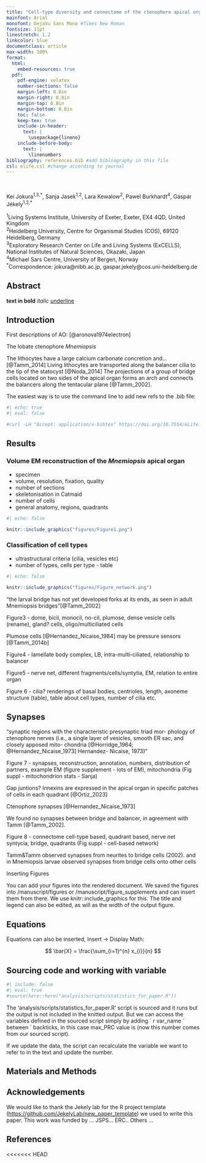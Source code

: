 ```yaml
---
title: "Cell-type diversity and connectome of the ctenophore apical organ"
mainfont: Arial
monofont: DejaVu Sans Mono #Times New Roman
fontsize: 11pt
linestretch: 1.2
linkcolor: blue
documentclass: article
max-width: 100%
format:
  html:
    embed-resources: true 
  pdf:
    pdf-engine: xelatex
    number-sections: false
    margin-left: 0.8in
    margin-right: 0.8in
    margin-top: 0.8in
    margin-bottom: 0.8in
    toc: false
    keep-tex: true
    include-in-header:
      text: |
        \usepackage{lineno}
    include-before-body:
      text: |
        \linenumbers
bibliography: references.bib #add bibliography in this file
csl: elife.csl #change according to journal
---
```


\

Kei Jokura^1,3,\*^, Sanja Jasek^1,2^, Lara Kewalow^2^, Pawel Burkhardt^4^, Gáspár Jékely^1,2,\*^\

^1^Living Systems Institute, University of Exeter, Exeter, EX4 4QD, United Kingdom\
^2^Heidelberg University, Centre for Organismal Studies (COS), 69120 Heidelberg, Germany\
^3^Exploratory Research Center on Life and Living Systems (ExCELLS), National Institutes of Natural Sciences, Okazaki, Japan\
^4^Michael Sars Centre, University of Bergen, Norway\
^\*^Correspondence: jokura\@nibb.ac.jp, gaspar.jekely\@cos.uni-heidelberg.de

## Abstract

**text in bold** *italic* [underline]{.underline}

## Introduction

First descriptions of AO: [@aronova1974electron]

The lobate ctenophore *Mnemiopsis*

The lithocytes have a large calcium carbonate concretion and... [@Tamm_2014] Living lithocytes are transported along the balancer cilia to the tip of the statocyst [@Noda_2014] The projections of a group of bridge cells located on two sides of the apical organ forms an arch and connects the balancers along the tentacular plane [@Tamm_2002].

The easiest way is to use the command line to add new refs to the .bib file:

```bash
#| echo: true
#| eval: false

#curl -LH "Accept: application/x-bibtex" https://doi.org/10.7554/eLife.91258.1 >> references.bib
```

## Results

### Volume EM reconstruction of the *Mnemiopsis* apical organ

-   specimen
-   volume, resolution, fixation, quality
-   number of sections
-   skeletonisation in Catmaid
-   number of cells
-   general anatomy, regions, quadrants

```r
#| echo: false 

knitr::include_graphics("figures/Figure1.png")
```

### Classification of cell types

-   ultrastructural criteria (cilia, vesicles etc)
-   number of types, cells per type - table

```r
#| echo: false 

knitr::include_graphics("figures/Figure_network.png")
```

"the larval bridge has not yet developed forks at its ends, as seen in adult Mnemiopsis bridges"[@Tamm_2002]

Figure3 - dome, bicil, monocil, no-cil, plumose, dense vesicle cells (rename), gland? cells, oligo/multiciliated cells

Plumose cells [@Hernandez_Nicaise_1984] may be pressure sensors [@Tamm_2014b]

Figure4 - lamellate body complex, LB, intra-multi-ciliated, relationship to balancer

Figure5 - nerve net, different fragments/cells/syntytia, EM, relation to entire organ

Figure 6 - cilia? renderings of basal bodies, centrioles, length, axoneme structure (table), table about cell types, number of cilia etc.

## Synapses

"synaptic regions with the characteristic presynaptic triad mor- phology of ctenophore nerves (i.e., a single layer of vesicles, smooth ER sac, and closely apposed mito- chondria [@Horridge_1964; @Hernandez_Nicaise_1973] Hernandez- Nicaise, 1973)"

Figure 7 - synapses, reconstruction, annotation, numbers, distribution of partners, example EM (figure supplement - lots of EM), mitochondria (Fig suppl - mitochondrion stats - Sanja)

Gap juntions? Innexins are expressed in the apical organ in specific patches of cells in each quadrant [@Ortiz_2023]

Ctenophore synapses [@Hernandez_Nicaise_1973]

We found no synapses between bridge and balancer, in agreement with Tamm [@Tamm_2002].

Figure 8 - connectome cell-type based, quadrant based, nerve net syntycia, bridge, quadrants (Fig suppl - cell-based network)

Tamm&Tamm observed synapses from neurites to bridge cells (2002). and in Mnemiopsis larvae observed synapses from bridge cells onto other cells

Inserting Figures

You can add your figures into the rendered document. We saved the figures into /manuscript/figures or /manuscript/figure_supplements and can insert them from there. We use knitr::include_graphics for this. The title and legend can also be edited, as will as the width of the output figure.

## Equations

Equations can also be inserted, Insert -\> Display Math:

$$
\bar{X} = \frac{\sum_{i=1}^{n} x_{i}}{n}
$$

## Sourcing code and working with variable

```r
#| include: false
#| eval: true
#source(here::here("analysis/scripts/statistics_for_paper.R"))
```

The 'analysis/scripts/statistics_for_paper.R' script is sourced and it runs but the output is not included in the knitted output. But we can access the variables defined in the sourced script simply by adding \` r var_name \` between \` backticks, in this case max_PRC value is (now this number comes from our sourced script).

If we update the data, the script can recalculate the variable we want to refer to in the text and update the number.

## Materials and Methods

## Acknowledgements

We would like to thank the Jekely lab for the R project template (<https://github.com/JekelyLab/new_paper_template>) we used to write this paper. This work was funded by ... JSPS... ERC.. Others ...

## References

```{=html}
<!--
## See https://github.com/hypothesis/client
## Add commenting functionality with this script
-->
<<<<<<< HEAD
```
```{=html}
<script src="https://hypothes.is/embed.js" async></script>
```
